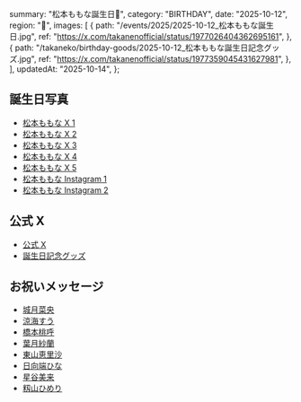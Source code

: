   summary: "松本ももな誕生日🎀",
  category: "BIRTHDAY",
  date: "2025-10-12",
  region: "🎂",
  images: [
    {
      path: "/events/2025/2025-10-12_松本ももな誕生日.jpg",
      ref: "https://x.com/takanenofficial/status/1977026404362695161",
    },
    {
      path: "/takaneko/birthday-goods/2025-10-12_松本ももな誕生日記念グッズ.jpg",
      ref: "https://x.com/takanenofficial/status/1977359045431627981",
    },
  ],
  updatedAt: "2025-10-14",
};

## 誕生日写真

- [松本ももな X 1](https://x.com/momonamatsumoto/status/1977026425359417788)
- [松本ももな X 2](https://x.com/momonamatsumoto/status/1977208084063044083)
- [松本ももな X 3](https://x.com/momonamatsumoto/status/1977359687982231638)
- [松本ももな X 4](https://x.com/momonamatsumoto/status/1977384362258604453)
- [松本ももな X 5](https://x.com/momonamatsumoto/status/1977740161824796966)
- [松本ももな Instagram 1](https://www.instagram.com/momona.1012/p/DPsXdMnkoz3/)
- [松本ももな Instagram 2](https://www.instagram.com/momona.1012/p/DPu_cW2EkYC/)

## 公式 X

- [公式 X](https://x.com/takanenofficial/status/1977026404362695161)
- [誕生日記念グッズ](https://x.com/takanenofficial/status/1977359045431627981)

## お祝いメッセージ

- [城月菜央](https://x.com/nao_kizuki/status/1977227215923560637)
- [涼海すう](https://x.com/su_suzumi_/status/1977249045786878184)
- [橋本桃呼](https://x.com/MomokoHashimoto/status/1977219004335903144)
- [葉月紗蘭](https://x.com/saara_hazuki/status/1977331429383229683)
- [東山恵里沙](https://x.com/erisahigasiyama/status/1977026526786077145)
- [日向端ひな](https://x.com/hina_hinahata/status/1977218511383806113)
- [星谷美来](https://x.com/Mikuru_hositani/status/1977253587287003582)
- [籾山ひめり](https://x.com/himeri_momiyama/status/1977386418839445643)
